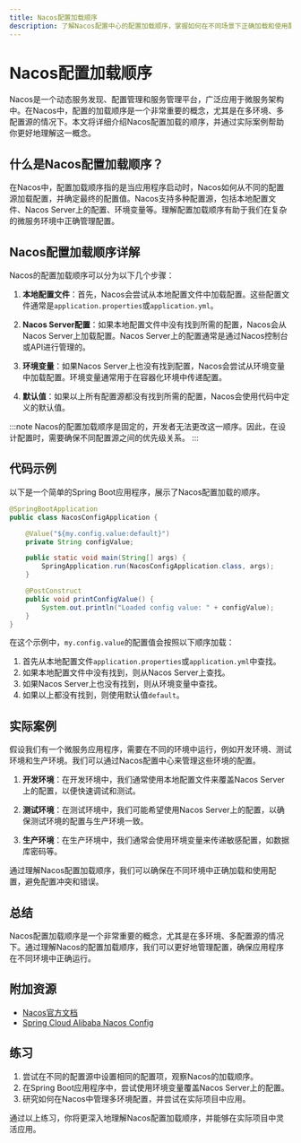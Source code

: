 ```yaml
---
title: Nacos配置加载顺序
description: 了解Nacos配置中心的配置加载顺序，掌握如何在不同场景下正确加载和使用配置。
---
```


# Nacos配置加载顺序

Nacos是一个动态服务发现、配置管理和服务管理平台，广泛应用于微服务架构中。在Nacos中，配置的加载顺序是一个非常重要的概念，尤其是在多环境、多配置源的情况下。本文将详细介绍Nacos配置加载的顺序，并通过实际案例帮助你更好地理解这一概念。

## 什么是Nacos配置加载顺序？

在Nacos中，配置加载顺序指的是当应用程序启动时，Nacos如何从不同的配置源加载配置，并确定最终的配置值。Nacos支持多种配置源，包括本地配置文件、Nacos Server上的配置、环境变量等。理解配置加载顺序有助于我们在复杂的微服务环境中正确管理配置。

## Nacos配置加载顺序详解

Nacos的配置加载顺序可以分为以下几个步骤：

1. **本地配置文件**：首先，Nacos会尝试从本地配置文件中加载配置。这些配置文件通常是`application.properties`或`application.yml`。

2. **Nacos Server配置**：如果本地配置文件中没有找到所需的配置，Nacos会从Nacos Server上加载配置。Nacos Server上的配置通常是通过Nacos控制台或API进行管理的。

3. **环境变量**：如果Nacos Server上也没有找到配置，Nacos会尝试从环境变量中加载配置。环境变量通常用于在容器化环境中传递配置。

4. **默认值**：如果以上所有配置源都没有找到所需的配置，Nacos会使用代码中定义的默认值。

:::note
Nacos的配置加载顺序是固定的，开发者无法更改这一顺序。因此，在设计配置时，需要确保不同配置源之间的优先级关系。
:::

## 代码示例

以下是一个简单的Spring Boot应用程序，展示了Nacos配置加载的顺序。

```java
@SpringBootApplication
public class NacosConfigApplication {

    @Value("${my.config.value:default}")
    private String configValue;

    public static void main(String[] args) {
        SpringApplication.run(NacosConfigApplication.class, args);
    }

    @PostConstruct
    public void printConfigValue() {
        System.out.println("Loaded config value: " + configValue);
    }
}
```

在这个示例中，`my.config.value`的配置值会按照以下顺序加载：

1. 首先从本地配置文件`application.properties`或`application.yml`中查找。
2. 如果本地配置文件中没有找到，则从Nacos Server上查找。
3. 如果Nacos Server上也没有找到，则从环境变量中查找。
4. 如果以上都没有找到，则使用默认值`default`。

## 实际案例

假设我们有一个微服务应用程序，需要在不同的环境中运行，例如开发环境、测试环境和生产环境。我们可以通过Nacos配置中心来管理这些环境的配置。

1. **开发环境**：在开发环境中，我们通常使用本地配置文件来覆盖Nacos Server上的配置，以便快速调试和测试。

2. **测试环境**：在测试环境中，我们可能希望使用Nacos Server上的配置，以确保测试环境的配置与生产环境一致。

3. **生产环境**：在生产环境中，我们通常会使用环境变量来传递敏感配置，如数据库密码等。

通过理解Nacos配置加载顺序，我们可以确保在不同环境中正确加载和使用配置，避免配置冲突和错误。

## 总结

Nacos配置加载顺序是一个非常重要的概念，尤其是在多环境、多配置源的情况下。通过理解Nacos的配置加载顺序，我们可以更好地管理配置，确保应用程序在不同环境中正确运行。

## 附加资源

- [Nacos官方文档](https://nacos.io/zh-cn/docs/what-is-nacos.html)
- [Spring Cloud Alibaba Nacos Config](https://spring.io/projects/spring-cloud-alibaba)

## 练习

1. 尝试在不同的配置源中设置相同的配置项，观察Nacos的加载顺序。
2. 在Spring Boot应用程序中，尝试使用环境变量覆盖Nacos Server上的配置。
3. 研究如何在Nacos中管理多环境配置，并尝试在实际项目中应用。

通过以上练习，你将更深入地理解Nacos配置加载顺序，并能够在实际项目中灵活应用。